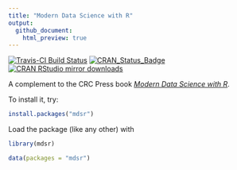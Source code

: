 ```yaml
---
title: "Modern Data Science with R"
output:
  github_document:
    html_preview: true
---
```


[![Travis-CI Build Status](https://travis-ci.org/beanumber/mdsr.svg?branch=master)](https://travis-ci.org/beanumber/mdsr) [![CRAN\_Status\_Badge](http://www.r-pkg.org/badges/version/mdsr)](https://cran.r-project.org/package=mdsr) [![CRAN RStudio mirror downloads](http://cranlogs.r-pkg.org/badges/mdsr)](http://www.r-pkg.org/pkg/mdsr)

A complement to the CRC Press book [*Modern Data Science with R*](http://mdsr-book.github.io/). 

To install it, try:

```r
install.packages("mdsr")
```

Load the package (like any other) with 

```r
library(mdsr)
```

```r
data(packages = "mdsr")
```
